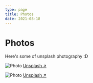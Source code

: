 ```yaml
---
type: page
title: Photos
date: 2021-03-18
---
```


# Photos

Here's some of unsplash photography :D


<Image
  src="/images/photo2.jpg"
  alt="Photo"
  width={1125}
  height={750}
  priority
  className="next-image"
/>
[Unsplash ↗ ](https://unsplash.com/photos/WeYamle9fDM)

<Image
  src="/images/photo.jpg"
  alt="Photo"
  width={1125}
  height={750}
  priority
  className="next-image"
/>
[Unsplash ↗ ](https://unsplash.com/photos/ndN00KmbJ1c)
